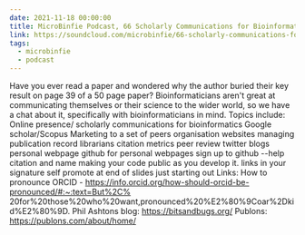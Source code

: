 ```yaml
---
date: 2021-11-18 00:00:00
title: MicroBinfie Podcast, 66 Scholarly Communications for Bioinformaticians
link: https://soundcloud.com/microbinfie/66-scholarly-communications-for-bioinformaticians
tags:
  - microbinfie
  - podcast
---
```

Have you ever read a paper and wondered why the author buried their
key result on page 39 of a 50 page paper? Bioinformaticians aren't
great at communicating themselves or their science to the wider world,
so we have a chat about it, specifically with bioinformaticians in
mind.  Topics include: Online presence/ scholarly communications for
bioinformatics Google scholar/Scopus Marketing to a set of peers
organisation websites managing publication record librarians citation
metrics peer review twitter blogs personal webpage github for personal
webpages sign up to github --help citation and name making your code
public as you develop it. links in your signature self promote at end
of slides just starting out  Links: How to pronounce ORCID -
https://info.orcid.org/how-should-orcid-be-pronounced/#:~:text=But%2C%
20for%20those%20who%20want,pronounced%20%E2%80%9Coar%2Dkid%E2%80%9D.
Phil Ashtons blog: https://bitsandbugs.org/ Publons:
https://publons.com/about/home/


